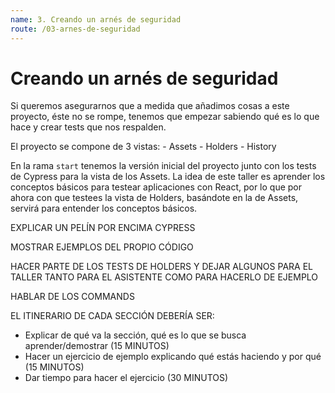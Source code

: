 ```yaml
---
name: 3. Creando un arnés de seguridad
route: /03-arnes-de-seguridad
---
```


# Creando un arnés de seguridad

Si queremos asegurarnos que a medida que añadimos cosas a este proyecto, éste no se rompe, 
tenemos que empezar sabiendo qué es lo que hace y crear tests que nos respalden.

El proyecto se compone de 3 vistas:
    - Assets
    - Holders
    - History

En la rama `start` tenemos la versión inicial del proyecto junto con los tests de Cypress para la vista de los Assets.
La idea de este taller es aprender los conceptos básicos para testear aplicaciones con React, por lo que por ahora con que testees la vista de Holders, basándote en la de Assets, servirá para entender los conceptos básicos. 

EXPLICAR UN PELÍN POR ENCIMA CYPRESS

MOSTRAR EJEMPLOS DEL PROPIO CÓDIGO

HACER PARTE DE LOS TESTS DE HOLDERS Y DEJAR ALGUNOS PARA EL TALLER TANTO PARA EL ASISTENTE COMO PARA HACERLO DE EJEMPLO

HABLAR DE LOS COMMANDS

EL ITINERARIO DE CADA SECCIÓN DEBERÍA SER:
- Explicar de qué va la sección, qué es lo que se busca aprender/demostrar (15 MINUTOS)
- Hacer un ejercicio de ejemplo explicando qué estás haciendo y por qué (15 MINUTOS)
- Dar tiempo para hacer el ejercicio (30 MINUTOS)
